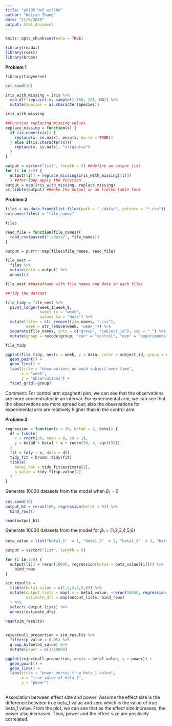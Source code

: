 ```yaml
---
title: "p8105_hw5_wz2506"
author: "Weiran Zhang"
date: "11/9/2019"
output: html_document
---
```


```r
knitr::opts_chunk$set(echo = TRUE)
```

```r

library(readxl)
library(rvest)
library(broom)

```

**Problem 1**

```r
library(tidyverse)

set.seed(10)

iris_with_missing = iris %>% 
  map_df(~replace(.x, sample(1:150, 20), NA)) %>%
  mutate(Species = as.character(Species))

iris_with_missing

```

```r
##Function replacing missing values
replace_missing = function(x) {
  if (is.numeric(x)) {
    replace(x, is.na(x), mean(x, na.rm = TRUE))
  } else if(is.character(x)){
    replace(x, is.na(x), "virginica")
  }
}

```

```r

output = vector("list", length = 5) ##define an output list
for (i in 1:5) {
  output[[i]] = replace_missing(iris_with_missing[[i]])
  } ##for-loop apply the function
output = map(iris_with_missing, replace_missing)
as_tibble(output) ##make the output an an tidied table form

```

**Problem 2**

```r

files = as.data.frame(list.files(path = "./data/", pattern = "*.csv"))
colnames(files) = "file_names"

files

```

```r

read_file = function(file_names){
  read_csv(paste0("./data/", file_names))
}

output = purrr::map(files$file_names, read_file)

file_nest = 
  files %>%
  mutate(data = output) %>%
  unnest()

file_nest ##dataframe with file names and data in each files

```

```r
##Tidy the dataset

file_tidy = file_nest %>%
  pivot_longer(week_1:week_8,
               names_to = "week",
               values_to = "data") %>%
  mutate(files = str_remove(file_names, ".csv"),
         week = str_remove(week, "week_")) %>%
  separate(file_names, into = c("group", "subject_id"), sep = "_") %>%
  mutate(group = recode(group, "con" = "control", "exp" = "experimental")) 

file_tidy

```

```r

ggplot(file_tidy, aes(x = week, y = data, color = subject_id, group = subject_id)) +
  geom_point() +
  geom_line() +
  labs(title = "observations on each subject over time",
       x = "week",
       y = "observations") +
  facet_grid(~group)

```

Comment: For control arm spaghetti plot, we can see that the observations are more concentrated in an interval. For experimental arm, we can see that the observations are more spread out; also the observations for experimental arm are relatively higher than in the control arm.

**Problem 3**

```r

regression = function(n = 30, beta0 = 2, beta1) {
  df = tibble(
    x = rnorm(30, mean = 0, sd = 1),
    y = beta0 + beta1 * x + rnorm(30, 0, sqrt(50))
  )
  fit = lm(y ~ x, data = df)
  tidy_fit = broom::tidy(fit)
  tibble(
    beta1_hat = tidy_fit$estimate[2],
    p_value = tidy_fit$p.value[2]
  )
}
```

Generate 10000 datasets from the model when $\beta_1$ = 0
```r

set.seed(10)
output_b1 = rerun(100, regression(beta1 = 0)) %>%
  bind_rows()

head(output_b1)

```

Generate 10000 datasets from the model for $\beta_1$ = {1,2,3,4,5,6}
```r

beta_value = list("beta1_1"  = 1, "beta1_2"  = 2, "beta1_3"  = 3, "beta1_4"  = 4, "beta1_5"  = 5, "beta1_6"  = 6)

output = vector("list", length = 6)

for (i in 1:6) {
  output[[i]] = rerun(10000, regression(beta1 = beta_value[[i]])) %>%
    bind_rows
}

```

```r

sim_results = 
  tibble(beta1_value = c(1,2,3,4,5,6)) %>%
  mutate(output_lists = map(.x = beta1_value, ~rerun(10000, regression(beta1 = .x))),
         estimate_dfs = map(output_lists, bind_rows) 
  ) %>%
  select(-output_lists) %>%
  unnest(estimate_dfs)

head(sim_results)
  
```

```r

rejectnull_proportion = sim_results %>%
  filter(p_value < 0.05) %>%
  group_by(beta1_value) %>%
  mutate(power = n()/10000)

ggplot(rejectnull_proportion, aes(x = beta1_value, y = power)) +
  geom_point() +
  geom_line() +
  labs(title = "power versus true beta_1 value",
       x = "true value of beta_1",
       y = "power")
  
```

Association between effect size and power: Assume the effect size is the difference between true beta_1 value and zero which is the value of true beta_1 value. From the plot, we can see that as the effect size increases, the power also increases. Thus, power and the effect size are positively correlated.

